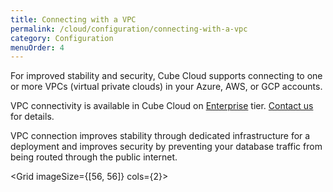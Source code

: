 ```yaml
---
title: Connecting with a VPC
permalink: /cloud/configuration/connecting-with-a-vpc
category: Configuration
menuOrder: 4
---
```


For improved stability and security, Cube Cloud supports connecting to one or
more VPCs (virtual private clouds) in your Azure, AWS, or GCP accounts.

<SuccessBox>

VPC connectivity is available in Cube Cloud on
[Enterprise](https://cube.dev/pricing) tier.
[Contact us](https://cube.dev/contact) for details.

</SuccessBox>

VPC connection improves stability through dedicated infrastructure for a
deployment and improves security by preventing your database traffic from being
routed through the public internet.

<Grid imageSize={[56, 56]} cols={2}>
  <GridItem
    url="connecting-with-a-vpc/aws"
    imageUrl="https://raw.githubusercontent.com/cube-js/cube.js/master/docs/static/icons/aws.svg"
    title="Amazon Web Services"
  />
  <GridItem
    url="connecting-with-a-vpc/gcp"
    imageUrl="https://raw.githubusercontent.com/cube-js/cube.js/master/docs/static/icons/gcp.svg"
    title="Google Cloud Platform"
  />
  <GridItem
    url="connecting-with-a-vpc/azure"
    imageUrl="https://raw.githubusercontent.com/cube-js/cube.js/master/docs/static/icons/azure.svg"
    title="Microsoft Azure"
  />
</Grid>
